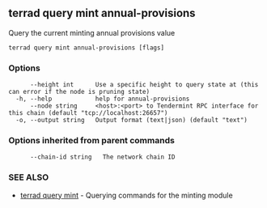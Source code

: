 ## terrad query mint annual-provisions

Query the current minting annual provisions value

```
terrad query mint annual-provisions [flags]
```

### Options

```
      --height int      Use a specific height to query state at (this can error if the node is pruning state)
  -h, --help            help for annual-provisions
      --node string     <host>:<port> to Tendermint RPC interface for this chain (default "tcp://localhost:26657")
  -o, --output string   Output format (text|json) (default "text")
```

### Options inherited from parent commands

```
      --chain-id string   The network chain ID
```

### SEE ALSO

* [terrad query mint](terrad_query_mint.md)	 - Querying commands for the minting module


